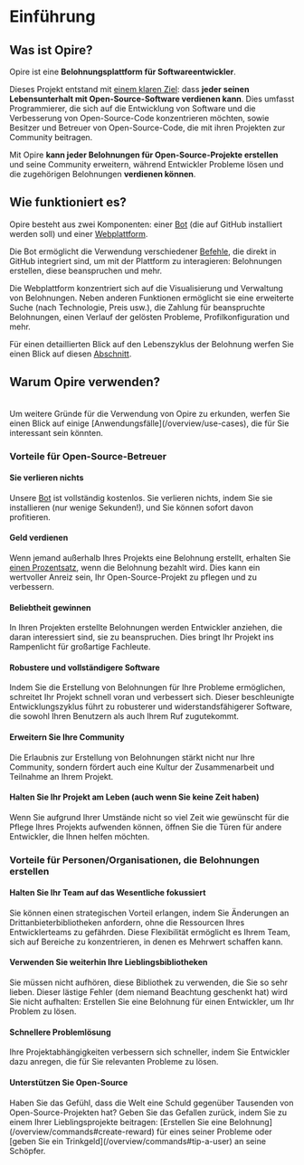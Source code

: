 
# Einführung

## Was ist Opire?

Opire ist eine **Belohnungsplattform für Softwareentwickler**.

Dieses Projekt entstand mit <u>einem klaren Ziel</u>: dass **jeder seinen Lebensunterhalt mit Open-Source-Software verdienen kann**. Dies umfasst Programmierer, die sich auf die Entwicklung von Software und die Verbesserung von Open-Source-Code konzentrieren möchten, sowie Besitzer und Betreuer von Open-Source-Code, die mit ihren Projekten zur Community beitragen.

Mit Opire **kann jeder Belohnungen für Open-Source-Projekte erstellen** und seine Community erweitern, während Entwickler Probleme lösen und die zugehörigen Belohnungen **verdienen können**.

## Wie funktioniert es?

Opire besteht aus zwei Komponenten: einer [Bot](/overview/install-bot) (die auf GitHub installiert werden soll) und einer [Webplattform](https://app.opire.dev).

Die Bot ermöglicht die Verwendung verschiedener [Befehle](/overview/commands), die direkt in GitHub integriert sind, um mit der Plattform zu interagieren: Belohnungen erstellen, diese beanspruchen und mehr.

Die Webplattform konzentriert sich auf die Visualisierung und Verwaltung von Belohnungen. Neben anderen Funktionen ermöglicht sie eine erweiterte Suche (nach Technologie, Preis usw.), die Zahlung für beanspruchte Belohnungen, einen Verlauf der gelösten Probleme, Profilkonfiguration und mehr.

Für einen detaillierten Blick auf den Lebenszyklus der Belohnung werfen Sie einen Blick auf diesen [Abschnitt](/rewards/lifecycle).

## Warum Opire verwenden?

<br/>
<InfoPanel>Um weitere Gründe für die Verwendung von Opire zu erkunden, werfen Sie einen Blick auf einige [Anwendungsfälle](/overview/use-cases), die für Sie interessant sein könnten.</InfoPanel>

### Vorteile für Open-Source-Betreuer

#### Sie verlieren nichts
<DimmedText>Unsere [Bot](/overview/install-bot) ist vollständig kostenlos. Sie verlieren nichts, indem Sie sie installieren (nur wenige Sekunden!), und Sie können sofort davon profitieren.</DimmedText>

#### Geld verdienen
<DimmedText>Wenn jemand außerhalb Ihres Projekts eine Belohnung erstellt, erhalten Sie [einen Prozentsatz](/rewards/pricing#percentage-for-code-owner), wenn die Belohnung bezahlt wird. Dies kann ein wertvoller Anreiz sein, Ihr Open-Source-Projekt zu pflegen und zu verbessern.</DimmedText>

#### Beliebtheit gewinnen
<DimmedText>In Ihren Projekten erstellte Belohnungen werden Entwickler anziehen, die daran interessiert sind, sie zu beanspruchen. Dies bringt Ihr Projekt ins Rampenlicht für großartige Fachleute.</DimmedText>

#### Robustere und vollständigere Software
<DimmedText>Indem Sie die Erstellung von Belohnungen für Ihre Probleme ermöglichen, schreitet Ihr Projekt schnell voran und verbessert sich. Dieser beschleunigte Entwicklungszyklus führt zu robusterer und widerstandsfähigerer Software, die sowohl Ihren Benutzern als auch Ihrem Ruf zugutekommt.</DimmedText>

#### Erweitern Sie Ihre Community
<DimmedText>Die Erlaubnis zur Erstellung von Belohnungen stärkt nicht nur Ihre Community, sondern fördert auch eine Kultur der Zusammenarbeit und Teilnahme an Ihrem Projekt.</DimmedText>

#### Halten Sie Ihr Projekt am Leben (auch wenn Sie keine Zeit haben)
<DimmedText>Wenn Sie aufgrund Ihrer Umstände nicht so viel Zeit wie gewünscht für die Pflege Ihres Projekts aufwenden können, öffnen Sie die Türen für andere Entwickler, die Ihnen helfen möchten.</DimmedText>

### Vorteile für Personen/Organisationen, die Belohnungen erstellen

#### Halten Sie Ihr Team auf das Wesentliche fokussiert
<DimmedText>
Sie können einen strategischen Vorteil erlangen, indem Sie Änderungen an Drittanbieterbibliotheken anfordern, ohne die Ressourcen Ihres Entwicklerteams zu gefährden. Diese Flexibilität ermöglicht es Ihrem Team, sich auf Bereiche zu konzentrieren, in denen es Mehrwert schaffen kann.
</DimmedText>

#### Verwenden Sie weiterhin Ihre Lieblingsbibliotheken
<DimmedText>
Sie müssen nicht aufhören, diese Bibliothek zu verwenden, die Sie so sehr lieben. Dieser lästige Fehler (dem niemand Beachtung geschenkt hat) wird Sie nicht aufhalten: Erstellen Sie eine Belohnung für einen Entwickler, um Ihr Problem zu lösen.
</DimmedText>

#### Schnellere Problemlösung
<DimmedText>
Ihre Projektabhängigkeiten verbessern sich schneller, indem Sie Entwickler dazu anregen, die für Sie relevanten Probleme zu lösen.
</DimmedText>

#### Unterstützen Sie Open-Source
<DimmedText>
Haben Sie das Gefühl, dass die Welt eine Schuld gegenüber Tausenden von Open-Source-Projekten hat? Geben Sie das Gefallen zurück, indem Sie zu einem Ihrer Lieblingsprojekte beitragen: [Erstellen Sie eine Belohnung](/overview/commands#create-reward) für eines seiner Probleme oder [geben Sie ein Trinkgeld](/overview/commands#tip-a-user) an seine Schöpfer.
</DimmedText>
